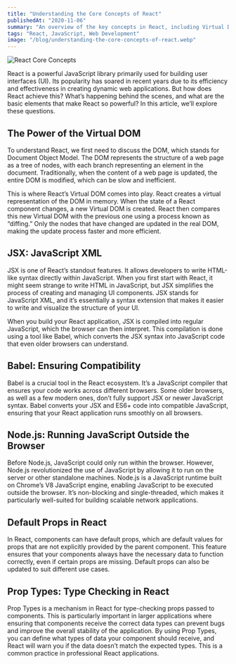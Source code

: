 ```yaml
---
title: "Understanding the Core Concepts of React"
publishedAt: "2020-11-06"
summary: "An overview of the key concepts in React, including Virtual DOM, JSX, Babel, and more."
tags: "React, JavaScript, Web Development"
image: "/blog/understanding-the-core-concepts-of-react.webp"
---
```


<Image
  src="/blog/understanding-the-core-concepts-of-react.webp"
  alt="React Core Concepts"
  width={640}
  height={500}
/>

React is a powerful JavaScript library primarily used for building user interfaces (UI). Its popularity has soared in recent years due to its efficiency and effectiveness in creating dynamic web applications. But how does React achieve this? What’s happening behind the scenes, and what are the basic elements that make React so powerful? In this article, we’ll explore these questions.

## The Power of the Virtual DOM

To understand React, we first need to discuss the DOM, which stands for Document Object Model. The DOM represents the structure of a web page as a tree of nodes, with each branch representing an element in the document. Traditionally, when the content of a web page is updated, the entire DOM is modified, which can be slow and inefficient.

This is where React’s Virtual DOM comes into play. React creates a virtual representation of the DOM in memory. When the state of a React component changes, a new Virtual DOM is created. React then compares this new Virtual DOM with the previous one using a process known as “diffing.” Only the nodes that have changed are updated in the real DOM, making the update process faster and more efficient.

## JSX: JavaScript XML

JSX is one of React’s standout features. It allows developers to write HTML-like syntax directly within JavaScript. When you first start with React, it might seem strange to write HTML in JavaScript, but JSX simplifies the process of creating and managing UI components. JSX stands for JavaScript XML, and it’s essentially a syntax extension that makes it easier to write and visualize the structure of your UI.

When you build your React application, JSX is compiled into regular JavaScript, which the browser can then interpret. This compilation is done using a tool like Babel, which converts the JSX syntax into JavaScript code that even older browsers can understand.

## Babel: Ensuring Compatibility

Babel is a crucial tool in the React ecosystem. It’s a JavaScript compiler that ensures your code works across different browsers. Some older browsers, as well as a few modern ones, don’t fully support JSX or newer JavaScript syntax. Babel converts your JSX and ES6+ code into compatible JavaScript, ensuring that your React application runs smoothly on all browsers.

## Node.js: Running JavaScript Outside the Browser

Before Node.js, JavaScript could only run within the browser. However, Node.js revolutionized the use of JavaScript by allowing it to run on the server or other standalone machines. Node.js is a JavaScript runtime built on Chrome’s V8 JavaScript engine, enabling JavaScript to be executed outside the browser. It’s non-blocking and single-threaded, which makes it particularly well-suited for building scalable network applications.

## Default Props in React

In React, components can have default props, which are default values for props that are not explicitly provided by the parent component. This feature ensures that your components always have the necessary data to function correctly, even if certain props are missing. Default props can also be updated to suit different use cases.

## Prop Types: Type Checking in React

Prop Types is a mechanism in React for type-checking props passed to components. This is particularly important in larger applications where ensuring that components receive the correct data types can prevent bugs and improve the overall stability of the application. By using Prop Types, you can define what types of data your component should receive, and React will warn you if the data doesn’t match the expected types. This is a common practice in professional React applications.
